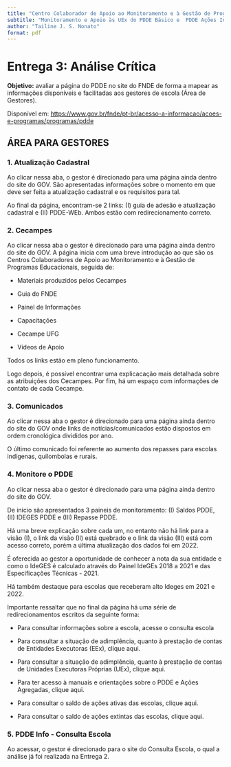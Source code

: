 ```yaml
---
title: "Centro Colaborador de Apoio ao Monitoramento e à Gestão de Programas Educacionais do Centro Oeste"
subtitle: "Monitoramento e Apoio às UEx do PDDE Básico e  PDDE Ações Integradas"
author: "Tailine J. S. Nonato"
format: pdf
---
```


# Entrega 3: Análise Crítica

**Objetivo:** avaliar a página do PDDE no site do FNDE de forma a mapear as informações disponíveis e facilitadas aos gestores de escola (Área de Gestores). 

Disponível em: <https://www.gov.br/fnde/pt-br/acesso-a-informacao/acoes-e-programas/programas/pdde>

## ÁREA PARA GESTORES

### 1. Atualização Cadastral

Ao clicar nessa aba, o gestor é direcionado para uma página ainda dentro do site do GOV. São apresentadas informações sobre o momento em que deve ser feita a atualização cadastral e os requisitos para tal.

Ao final da página, encontram-se 2 links: (I) guia de adesão e atualização cadastral e (II) PDDE-WEb. Ambos estão com redirecionamento correto. 

### 2. Cecampes

Ao clicar nessa aba o gestor é direcionado para uma página ainda dentro do site do GOV. A página inicia com uma breve introdução ao que são os Centros Colaboradores de Apoio ao Monitoramento e à Gestão de Programas Educacionais, seguida de:

- Materiais produzidos pelos Cecampes

- Guia do FNDE

- Painel de Informações

- Capacitações

- Cecampe UFG

- Vídeos de Apoio

Todos os links estão em pleno funcionamento. 

Logo depois, é possível encontrar uma explicacação mais detalhada sobre as atribuições dos Cecampes. Por fim, há um espaço com informações de contato de cada Cecampe.

### 3. Comunicados

Ao clicar nessa aba o gestor é direcionado para uma página ainda dentro do site do GOV onde links de notícias/comunicados estão dispostos em ordem cronológica divididos por ano.

O último comunicado foi referente ao aumento dos repasses para escolas indígenas, quilombolas e rurais. 

### 4. Monitore o PDDE

Ao clicar nessa aba o gestor é direcionado para uma página ainda dentro do site do GOV. 

De início são apresentados 3 paineis de monitoramento: (I) Saldos PDDE, (II) IDEGES PDDE e (III) Repasse PDDE.

Há uma breve explicação sobre cada um, no entanto não há link para a visão (I), o link da visão (II) está quebrado e o link da visão (III) está com acesso correto, porém a última atualização dos dados foi em 2022.

É oferecida ao gestor a oportunidade de conhecer a nota da sua entidade e como o IdeGES é calculado através do Painel IdeGEs 2018 a 2021 e das Especificações Técnicas - 2021.

Há também destaque para escolas que receberam alto Ideges em 2021 e 2022. 

Importante ressaltar que no final da página há uma série de redirecionamentos escritos da seguinte forma:

- Para consultar informações sobre a escola, acesse o consulta escola

- Para consultar a situação de adimplência, quanto à prestação de contas de Entidades Executoras (EEx), clique aqui.

- Para consultar a situação de adimplência, quanto à prestação de contas de Unidades Executoras Próprias (UEx), clique aqui.

- Para ter acesso à manuais e orientações sobre o PDDE e Ações Agregadas, clique aqui.

- Para consultar o saldo de ações ativas das escolas, clique aqui. 

- Para consultar o saldo de ações extintas das escolas, clique aqui.


### 5. PDDE Info - Consulta Escola

Ao acessar, o gestor é direcionado para o site do Consulta Escola, o qual a análise já foi realizada na Entrega 2.